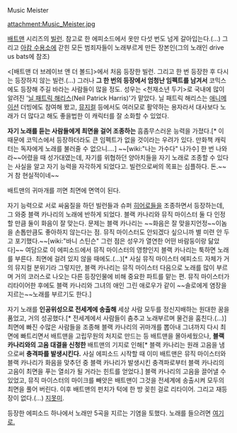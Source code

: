 Music Meister

attachment:Music_Meister.jpg

[[배트맨]] 시리즈의 [[빌런]]. 참고로 한 에피소드에서 옷만 다섯 번도 넘게 갈아입는다.(…)
그리고 [[아캄 수용소]]에 갇힌 모든 범죄자들이 노래부르게 만든 장본인(그의 노래인 drive us bats에 참조)

<[배트맨 더 브레이브 앤 더 볼드]>에서 처음 등장한 빌런. 그리고 한 번 등장한 후 다시는 등장하지 않는 빌런.(…) 그러나 '''그 한 번의 등장에서 엄청난 임펙트를 남겨서''' 코믹스에도 등장해 주길 바라는 사람들이 많을 정도. 성우는 <천재소년 두기>로 국내에 많이 알려진 '[[닐 패트릭 해리스]](Neil Patrick Harris)'가 맡았다. 닐 패트릭 해리스는 [[애니메이션]] 더빙에도 참여해 봤고, [[뮤지컬]] 등에서도 여러모로 활약하는 용자라서 대사보다 노래가 더 많다고 해도 좋을법한 이 캐릭터를 잘 소화할 수 있었다. 

'''자기 노래를 듣는 사람들에게 최면을 걸어 조종하는''' 흠좀무스러운 능력을 가졌다.[* 이 때문에 코믹스에서 등장하더라도 큰 임펙트가 없을 것이라는 우려가 있다. 만화책 캐릭터는 독자에게 노래를 불러줄 수 없으니….] ~~[wiki:"나는 가수다" 나가수] 한 번 나와라~~어렸을 때 성가대였는데, 자기를 위협하던 양아치들을 자기 노래로 조종할 수 있다는 사실을 알고 자기 능력을 자각하게 되었다고. 빌런으로써의 목표는 심플하다. 돈.~~거 참 현실적이네~~

배트맨의 귀마개를 끼면 최면에 면역이 된다.

자기 능력으로 서로 싸움질을 하던 빌런들과 슈퍼 [[히어로]]들을 조종하면서 등장하는데, 그 와중 블랙 카나리의 노래에 반하게 되었다. 블랙 카나리와 뮤직 마이스터 둘 다 인정할 만큼 둘이 화음이 잘 맞는다. 문제는 블랙 카나리는 ~~화음은 잘 맞을지언정~~이놈을 손톱만큼도 좋아하지 않는다는 점. 뮤직 마이스터도 안되겠다 싶으니까 별 미련 안 두고 포기했다.~~[wiki:"바니 스틴슨" 그런 점은 성우가 열연한 어떤 바람둥이랑 닮았다]~~ 여담으로 이 에피소드에서 뮤직 마이스터의 영향인지 블랙 카나리는 툭하면 노래를 부른다. 최면에 걸려 있지 않을 때에도.(…)[* 사실 뮤직 마이스터 에피소드 자체가 거의 뮤지컬 분위기라 그렇지만, 블랙 카나리는 뮤직 마이스터 다음으로 노래를 많이 부르며 거의 코러스로 나오는 다른 등장인물에 비해 중요한 파트를 맡는 편. 뮤직 마이스터가 리타이어한 후에도 블랙 카나리와 그녀의 애인 그린 애로우가 같이 ~~솔로에게 염장을 지르는~~노래를 부르기도 한다.]

자기 노래를 '''인공위성으로 전세계에 송출해''' 세상 사람 모두를 정신지배하는 원대한 꿈을 품었고, 거의 성공했다.[* 전세계에서 사람들이 춤추고 노래부르며 물건을 훔친다.(…)] 최면에 빠진 수많은 사람들을 조종해 블랙 카나리의 귀마개를 뽑아내 그녀까지 다시 최면에 빠트리면서 배트맨을 고립무원의 처지로 만드는 등 배트맨을 몰아세웠으나, '''블랙 카나리와의 고음 대결을 신청한''' 배트맨의 기지로 인해[* 블랙 카나리는 원래 고음을 냄으로써 '''충격파를 발생시킨다.''' 사실 에피소드 시작할 때 이미 배트맨은 뮤직 마이스터와 블랙 카나리가 화음을 맞추던 중 블랙 카나리가 발생시킨 충격파로부터 블랙 카나리의 고음이 최면을 푸는 열쇠가 될 거라는 힌트를 얻었다.] 블랙 카나리의 고음을 끌어낼 수 있었고, 뮤직 마이스터의 마이크를 빼앗은 배트맨이 그것을 전세계에 송출시켜 모두의 최면을 풀어 버린다. 이후 배트맨의 펀치가 턱에 한 방 꽂힌 걸로 리타이어. 그리고 재등장이 없다.(…) [[지못미]].

등장한 에피소드 하나에서 노래만 5곡을 지르는 기염을 토했다. 노래를 들으려면 [http://blog.naver.com/didism?Redirect=Log&logNo=140096874796 여기로.]
